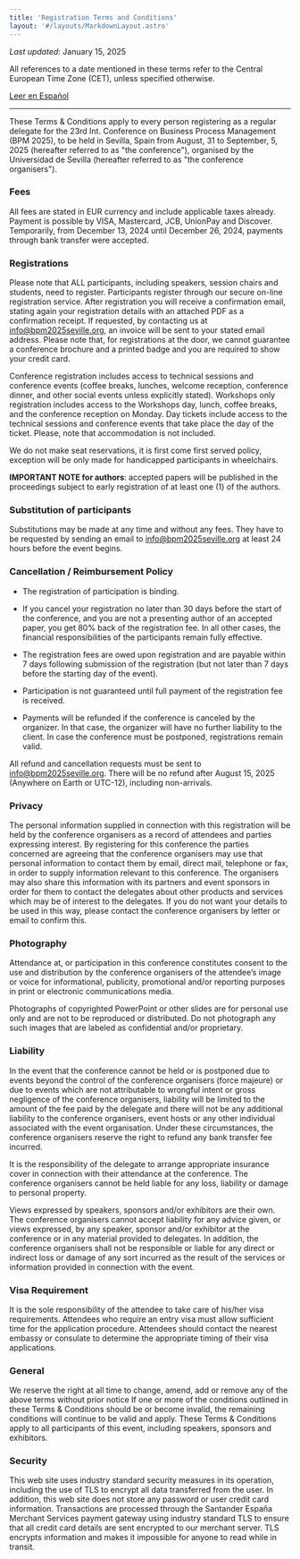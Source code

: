 ```yaml
---
title: 'Registration Terms and Conditions'
layout: '#/layouts/MarkdownLayout.astro'
---
```


_Last updated_: January 15, 2025

All references to a date mentioned in these terms refer to the Central European Time Zone (CET), unless specified otherwise.

[Leer en Español](./es/)

---

These Terms & Conditions apply to every person registering as a regular delegate for the 23rd Int. Conference on Business Process Management (BPM 2025), to be held in Sevilla, Spain from August, 31 to September, 5, 2025 (hereafter referred to as "the conference"), organised by the Universidad de Sevilla (hereafter referred to as "the conference organisers").

### Fees

All fees are stated in EUR currency and include applicable taxes already.
Payment is possible by VISA, Mastercard, JCB, UnionPay and Discover.
Temporarily, from December 13, 2024 until December 26, 2024, payments through bank transfer were accepted.

### Registrations

Please note that ALL participants, including speakers, session chairs and students, need to register. Participants register through our secure on-line registration service. After registration you will receive a confirmation email, stating again your registration details with an attached PDF as a confirmation receipt. If requested, by contacting us at info@bpm2025seville.org, an invoice will be sent to your stated email address. Please note that, for registrations at the door, we cannot guarantee a conference brochure and a printed badge and you are required to show your credit card.

Conference registration includes access to technical sessions and conference events (coffee breaks, lunches, welcome reception, conference dinner, and other social events unless explicitly stated). Workshops only registration includes access to the Workshops day, lunch, coffee breaks, and the conference reception on Monday. Day tickets include access to the technical sessions and conference events that take place the day of the ticket. Please, note that accommodation is not included.

We do not make seat reservations, it is first come first served policy, exception will be only made for handicapped participants in wheelchairs.

**IMPORTANT NOTE for authors**: accepted papers will be published in the proceedings subject to early registration of at least one (1) of the authors.

### Substitution of participants

Substitutions may be made at any time and without any fees. They have to be requested by sending an email to info@bpm2025seville.org at least 24 hours before the event begins.

### Cancellation / Reimbursement Policy

* The registration of participation is binding.

* If you cancel your registration no later than 30 days before the start of the conference, and you are not a presenting author of an accepted paper, you get 80% back of the registration fee. In all other cases, the financial responsibilities of the participants remain fully effective.

* The registration fees are owed upon registration and are payable within 7 days following submission of the registration (but not later than 7 days before the starting day of the event).

* Participation is not guaranteed until full payment of the registration fee is received.

* Payments will be refunded if the conference is canceled by the organizer. In that case, the organizer will have no further liability to the client. In case the conference must be postponed, registrations remain valid.

All refund and cancellation requests must be sent to info@bpm2025seville.org.
There will be no refund after August 15, 2025 (Anywhere on Earth or UTC-12), including non-arrivals.

### Privacy

The personal information supplied in connection with this registration will be held by the conference organisers as a record of attendees and parties expressing interest. By registering for this conference the parties concerned are agreeing that the conference organisers may use that personal information to contact them by email, direct mail, telephone or fax, in order to supply information relevant to this conference.
The organisers may also share this information with its partners and event sponsors in order for them to contact the delegates about other products and services which may be of interest to the delegates. If you do not want your details to be used in this way, please contact the conference organisers by letter or email to confirm this.

### Photography

Attendance at, or participation in this conference constitutes consent to the use and distribution by the conference organisers of the attendee’s image or voice for informational, publicity, promotional and/or reporting purposes in print or electronic communications media. 

Photographs of copyrighted PowerPoint or other slides are for personal use only and are not to be reproduced or distributed. Do not photograph any such images that are labeled as confidential and/or proprietary.

### Liability

In the event that the conference cannot be held or is postponed due to events beyond the control of the conference organisers (force majeure) or due to events which are not attributable to wrongful intent or gross negligence of the conference organisers, liability will be limited to the amount of the fee paid by the delegate and there will not be any additional liability to the conference organisers, event hosts or any other individual associated with the event organisation. Under these circumstances, the conference organisers reserve the right to refund any bank transfer fee incurred.

It is the responsibility of the delegate to arrange appropriate insurance cover in connection with their attendance at the conference. The conference organisers cannot be held liable for any loss, liability or damage to personal property.

Views expressed by speakers, sponsors and/or exhibitors are their own. The conference organisers cannot accept liability for any advice given, or views expressed, by any speaker, sponsor and/or exhibitor at the conference or in any material provided to delegates. In addition, the conference organisers shall not be responsible or liable for any direct or indirect loss or damage of any sort incurred as the result of the services or information provided in connection with the event.

### Visa Requirement

It is the sole responsibility of the attendee to take care of his/her visa requirements. Attendees who require an entry visa must allow sufficient time for the application procedure. Attendees should contact the nearest embassy or consulate to determine the appropriate timing of their visa applications.

### General

We reserve the right at all time to change, amend, add or remove any of the above terms without prior notice If one or more of the conditions outlined in these Terms & Conditions should be or become invalid, the remaining conditions will continue to be valid and apply. These Terms & Conditions apply to all participants of this event, including speakers, sponsors and exhibitors.

### Security

This web site uses industry standard security measures in its operation, including the use of TLS to encrypt all data transferred from the user. In addition, this web site does not store any password or user credit card information. Transactions are processed through the Santander España Merchant Services payment gateway using industry standard TLS to ensure that all credit card details are sent encrypted to our merchant server. TLS encrypts information and makes it impossible for anyone to read while in transit.
